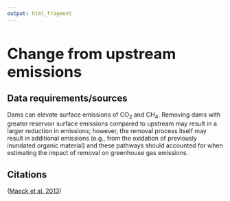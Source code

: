```yaml
---
output: html_fragment
---
```


<style type="text/css">
  h1{
  font-size: 2.5em;
}
</style>

# Change from upstream emissions

## Data requirements/sources
Dams can elevate surface emissions of CO~2~ and CH~4~. Removing dams with greater reservoir surface emissions compared to upstream may result in a larger reduction in emissions; however, the removal process itself may result in additional emissions (e.g., from the oxidation of previously inundated organic material) and these pathways should accounted for when estimating the impact of removal on greenhouse gas emissions.

## Citations
([Maeck et al. 2013](https://doi.org/10.1021/es4003907))